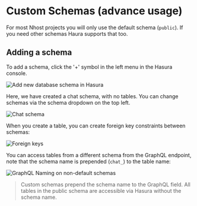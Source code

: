 # Custom Schemas (advance usage)

For most Nhost projects you will only use the default schema (`public`). If you need other schemas Haura supports that too.

## Adding a schema

To add a schema, click the '+' symbol in the left menu in the Hasura console.

![Add new database schema in Hasura](/images/postgresql/new-schema.png)

Here, we have created a chat schema, with no tables. You can change schemas via the schema dropdown on the top left.

![Chat schema](/images/postgresql/chat-schema.png)

When you create a table, you can create foreign key constraints between schemas:

![Foreign keys](/images/postgresql/fk.png)

You can access tables from a different schema from the GraphQL endpoint, note that the schema name is prepended (`chat_`) to the table name:

![GraphQL Naming on non-default schemas](/images/postgresql/graphql-naming-on-non-default-schemas.png)

> Custom schemas prepend the schema name to the GraphQL field. All tables in the public schema are accessible via Hasura without the schema name.
